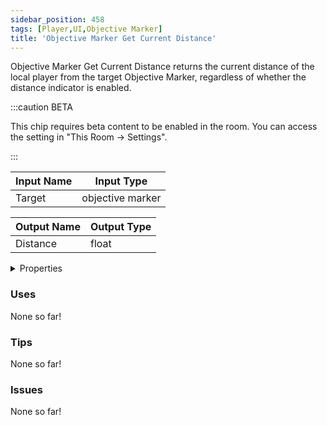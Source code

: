 ```yaml
---
sidebar_position: 458
tags: [Player,UI,Objective Marker]
title: 'Objective Marker Get Current Distance'
---
```


Objective Marker Get Current Distance returns the current distance of the local player from the target Objective Marker, regardless of whether the distance indicator is enabled.

:::caution BETA

This chip requires beta content to be enabled in the room. You can access the setting in "This Room -> Settings".

:::


<EsbSvg />

| Input Name | Input Type |
|-----------|-----------|
| Target | objective marker |

| Output Name | Output Type |
|-----------|-----------|
| Distance | float |


<details>
  <summary>Properties</summary>
  <div>
    <div>
    <table>
      <thead>
        <tr>
          <th>Is beta required?</th>
          <th>✅</th>
        </tr>
        <tr>
          <th>Is this chip a trolling risk?</th>
          <th>❌</th>
        </tr>
        <tr>
          <th>Is this chip a role assignment risk?</th>
          <th>❌</th>
        </tr>
        <tr>
          <th>Chip UUID</th>
          <th>a4ab4e75-1031-4f68-9631-ef31f131c708</th>
        </tr>
      </thead>
    </table>
    </div>
  </div>
</details>

### Uses

None so far!

### Tips

None so far!

### Issues

None so far!